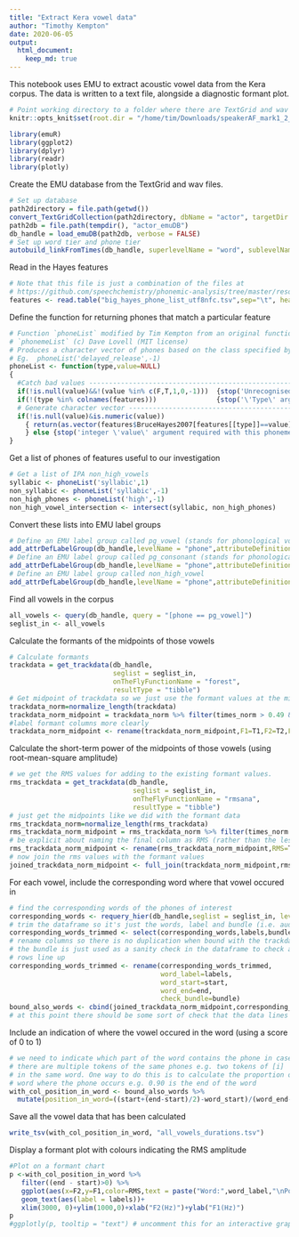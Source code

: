```yaml
---
title: "Extract Kera vowel data"
author: "Timothy Kempton"
date: 2020-06-05
output: 
  html_document:
    keep_md: true
---
```

 
This notebook uses EMU to extract acoustic vowel data from the Kera corpus. The data is written to a text file, alongside a diagnostic formant plot.
```r
# Point working directory to a folder where there are TextGrid and wav files (usually from forced alignment)
knitr::opts_knit$set(root.dir = "/home/tim/Downloads/speakerAF_mark1_2_3_4_14_16")
```

```r
library(emuR)
library(ggplot2)
library(dplyr)
library(readr)
library(plotly)
```
Create the EMU database from the TextGrid and wav files. 
```r
# Set up database
path2directory = file.path(getwd())
convert_TextGridCollection(path2directory, dbName = "actor", targetDir = tempdir())
path2db = file.path(tempdir(), "actor_emuDB")
db_handle = load_emuDB(path2db, verbose = FALSE)
# Set up word tier and phone tier
autobuild_linkFromTimes(db_handle, superlevelName = "word", sublevelName = "phone", convertSuperlevel = TRUE, newLinkDefType = "ONE_TO_MANY")
```

Read in the Hayes features
```r
# Note that this file is just a combination of the files at
# https://github.com/speechchemistry/phonemic-analysis/tree/master/resources/common
features <- read.table("big_hayes_phone_list_utf8nfc.tsv",sep="\t", header=TRUE,encoding="UTF-8")
```

Define the function for returning phones that match a particular feature
```r
# Function `phoneList` modified by Tim Kempton from an original function 
# `phonemeList` (c) Dave Lovell (MIT license) 
# Produces a character vector of phones based on the class specified by the input which is a string
# Eg.  phoneList('delayed_release',-1)
phoneList <- function(type,value=NULL)
{
  #Catch bad values ----------------------------------------------------------------------
  if(!is.null(value)&&!(value %in% c(F,T,1,0,-1)))  {stop('Unrecognised \'value\' argument (should be T/F or [-1:1])')}
  if(!(type %in% colnames(features)))               {stop('\'Type\' argument not in colnames(features)')}
  # Generate character vector ------------------------------------------------------------
  if(!is.null(value)&is.numeric(value))
    { return(as.vector(features$BruceHayes2007[features[[type]]==value]))
    } else {stop('integer \'value\' argument required with this phoneme type')}
}
```

Get a list of phones of features useful to our investigation
```r
# Get a list of IPA non_high_vowels
syllabic <- phoneList('syllabic',1)
non_syllabic <- phoneList('syllabic',-1)
non_high_phones <- phoneList('high',-1)
non_high_vowel_intersection <- intersect(syllabic, non_high_phones)
```
Convert these lists into EMU label groups 
```r
# Define an EMU label group called pg_vowel (stands for phonological vowel)
add_attrDefLabelGroup(db_handle,levelName = "phone",attributeDefinitionName = "phone",labelGroupName = "pg_vowel", labelGroupValues = syllabic)
# Define an EMU label group called pg_consonant (stands for phonological consonant)
add_attrDefLabelGroup(db_handle,levelName = "phone",attributeDefinitionName = "phone",labelGroupName = "pg_consonant", labelGroupValues = non_syllabic)
# Define an EMU label group called non_high_vowel
add_attrDefLabelGroup(db_handle,levelName = "phone",attributeDefinitionName = "phone",labelGroupName = "non_high_vowel", labelGroupValues = non_high_vowel_intersection)
```
Find all vowels in the corpus
```r
all_vowels <- query(db_handle, query = "[phone == pg_vowel]")
seglist_in <- all_vowels
```
Calculate the formants of the midpoints of those vowels
```r
# Calculate formants
trackdata = get_trackdata(db_handle,
                          seglist = seglist_in,
                          onTheFlyFunctionName = "forest",
                          resultType = "tibble") 
# Get midpoint of trackdata so we just use the formant values at the midpoint
trackdata_norm=normalize_length(trackdata)
trackdata_norm_midpoint = trackdata_norm %>% filter(times_norm > 0.49 & times_norm < 0.51)
#label formant columns more clearly
trackdata_norm_midpoint <- rename(trackdata_norm_midpoint,F1=T1,F2=T2,F3=T3,F4=T4)
```
Calculate the short-term power of the midpoints of those vowels (using root-mean-square amplitude)
```r
# we get the RMS values for adding to the existing formant values.
rms_trackdata = get_trackdata(db_handle,
                               seglist = seglist_in,
                               onTheFlyFunctionName = "rmsana",
                               resultType = "tibble")
# just get the midpoints like we did with the formant data
rms_trackdata_norm=normalize_length(rms_trackdata)
rms_trackdata_norm_midpoint = rms_trackdata_norm %>% filter(times_norm > 0.49 & times_norm < 0.51)
# be explicit about naming the final column as RMS (rather than the less descriptive "T1")
rms_trackdata_norm_midpoint <- rename(rms_trackdata_norm_midpoint,RMS=T1)
# now join the rms values with the formant values
joined_trackdata_norm_midpoint <- full_join(trackdata_norm_midpoint,rms_trackdata_norm_midpoint)
```
For each vowel, include the corresponding word where that vowel occured in
```r
# find the corresponding words of the phones of interest
corresponding_words <- requery_hier(db_handle,seglist = seglist_in, level = "word", collapse = FALSE)
# trim the dataframe so it's just the words, label and bundle (i.e. audio filename)
corresponding_words_trimmed <- select(corresponding_words,labels,bundle,start,end)
# rename columns so there is no duplication when bound with the trackdata
# the bundle is just used as a sanity check in the dataframe to check all
# rows line up
corresponding_words_trimmed <- rename(corresponding_words_trimmed,
                                      word_label=labels,
                                      word_start=start,
                                      word_end=end,
                                      check_bundle=bundle)
bound_also_words <- cbind(joined_trackdata_norm_midpoint,corresponding_words_trimmed)
# at this point there should be some sort of check that the data lines up
```
Include an indication of where the vowel occured in the word (using a score of 0 to 1)
```r
# we need to indicate which part of the word contains the phone in case
# there are multiple tokens of the same phones e.g. two tokens of [i]
# in the same word. One way to do this is to calculate the proportion of the
# word where the phone occurs e.g. 0.90 is the end of the word
with_col_position_in_word <- bound_also_words %>%
  mutate(position_in_word=((start+(end-start)/2)-word_start)/(word_end-word_start))
```
Save all the vowel data that has been calculated
```r
write_tsv(with_col_position_in_word, "all_vowels_durations.tsv")
```
Display a formant plot with colours indicating the RMS amplitude
```r
#Plot on a formant chart
p <-with_col_position_in_word %>%
   filter((end - start)>0) %>%
   ggplot(aes(x=F2,y=F1,color=RMS,text = paste("Word:",word_label,"\nPosition in word",round(position_in_word,2)*100,"%\nFile:", bundle, "\nTime(s):",round((start+times_rel)/1000,2),"\nEnergy:",round(RMS,2))))+
   geom_text(aes(label = labels))+
   xlim(3000, 0)+ylim(1000,0)+xlab("F2(Hz)")+ylab("F1(Hz)")
p
#ggplotly(p, tooltip = "text") # uncomment this for an interactive graph
```